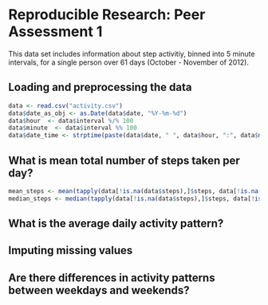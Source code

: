# Reproducible Research: Peer Assessment 1
This data set includes information about step activitiy, binned into 5 minute intervals, for a single person over 61 days (October - November of 2012). 

## Loading and preprocessing the data

```r
data <- read.csv("activity.csv")
data$date_as_obj <- as.Date(data$date, "%Y-%m-%d")
data$hour  <- data$interval %/% 100
data$minute  <- data$interval %% 100
data$date_time <- strptime(paste(data$date, " ", data$hour, ":", data$minute, sep = ""), format("%Y-%m-%d %H:%M"))

```

## What is mean total number of steps taken per day?

```r
mean_steps <- mean(tapply(data[!is.na(data$steps),]$steps, data[!is.na(data$steps),]$date_as_obj, sum))
median_steps <- median(tapply(data[!is.na(data$steps),]$steps, data[!is.na(data$steps),]$date_as_obj, sum))

```

## What is the average daily activity pattern?



## Imputing missing values



## Are there differences in activity patterns between weekdays and weekends?

